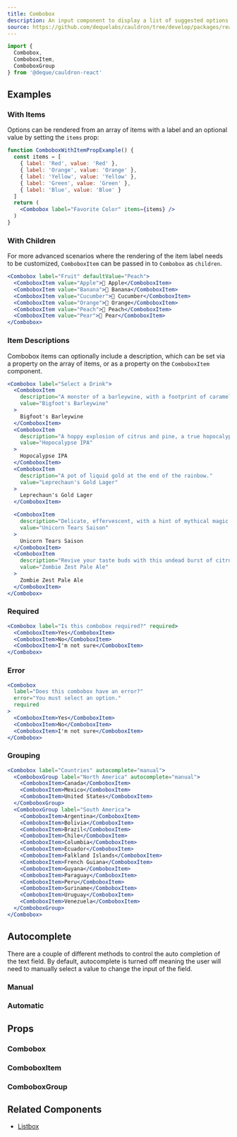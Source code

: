 ```yaml
---
title: Combobox
description: An input component to display a list of suggested options matching the current text input.
source: https://github.com/dequelabs/cauldron/tree/develop/packages/react/src/components/Combobox/Combobox.tsx
---
```



```js
import { 
  Combobox,
  ComboboxItem,
  ComboboxGroup
} from '@deque/cauldron-react'
```

## Examples

### With Items

Options can be rendered from an array of items with a label and an optional value by setting the `items` prop:

```jsx example
function ComboboxWithItemPropExample() {
  const items = [
    { label: 'Red', value: 'Red' },
    { label: 'Orange', value: 'Orange' },
    { label: 'Yellow', value: 'Yellow' },
    { label: 'Green', value: 'Green' },
    { label: 'Blue', value: 'Blue' }
  ]
  return (
    <Combobox label="Favorite Color" items={items} />
  )
}
```

### With Children

For more advanced scenarios where the rendering of the item label needs to be customized, `ComboboxItem` can be passed in to `Combobox` as `children`.

```jsx example
<Combobox label="Fruit" defaultValue="Peach">
  <ComboboxItem value="Apple">🍎 Apple</ComboboxItem>
  <ComboboxItem value="Banana">🍌 Banana</ComboboxItem>
  <ComboboxItem value="Cucumber">🥒 Cucumber</ComboboxItem>
  <ComboboxItem value="Orange">🍊 Orange</ComboboxItem>
  <ComboboxItem value="Peach">🍑 Peach</ComboboxItem>
  <ComboboxItem value="Pear">🍐 Pear</ComboboxItem>
</Combobox>
```

### Item Descriptions

Combobox items can optionally include a description, which can be set via a property on the array of items, or as a property on the `ComboboxItem` component.

```jsx example
<Combobox label="Select a Drink">
  <ComboboxItem 
    description="A monster of a barleywine, with a footprint of caramel and toffee."
    value="Bigfoot's Barleywine"
  >
    Bigfoot's Barleywine
  </ComboboxItem>
  <ComboboxItem 
    description="A hoppy explosion of citrus and pine, a true hopocalypse."
    value="Hopocalypse IPA"
  >
    Hopocalypse IPA
  </ComboboxItem>
  <ComboboxItem 
    description="A pot of liquid gold at the end of the rainbow."
    value="Leprechaun's Gold Lager"
  >
    Leprechaun's Gold Lager
  </ComboboxItem>

  <ComboboxItem 
    description="Delicate, effervescent, with a hint of mythical magic in every sip."
    value="Unicorn Tears Saison"
  >
    Unicorn Tears Saison
  </ComboboxItem>
  <ComboboxItem 
    description="Revive your taste buds with this undead burst of citrusy hops."
    value="Zombie Zest Pale Ale"
  >
    Zombie Zest Pale Ale
  </ComboboxItem>
</Combobox>
```

### Required

```jsx example
<Combobox label="Is this combobox required?" required>
  <ComboboxItem>Yes</ComboboxItem>
  <ComboboxItem>No</ComboboxItem>
  <ComboboxItem>I'm not sure</ComboboxItem>
</Combobox>
```

### Error

```jsx example
<Combobox 
  label="Does this combobox have an error?"
  error="You must select an option."
  required
>
  <ComboboxItem>Yes</ComboboxItem>
  <ComboboxItem>No</ComboboxItem>
  <ComboboxItem>I'm not sure</ComboboxItem>
</Combobox>
```

### Grouping

```jsx example
<Combobox label="Countries" autocomplete="manual">
  <ComboboxGroup label="North America" autocomplete="manual">
    <ComboboxItem>Canada</ComboboxItem>
    <ComboboxItem>Mexico</ComboboxItem>
    <ComboboxItem>United States</ComboboxItem>
  </ComboboxGroup>
  <ComboboxGroup label="South America">
    <ComboboxItem>Argentina</ComboboxItem>
    <ComboboxItem>Bolivia</ComboboxItem>
    <ComboboxItem>Brazil</ComboboxItem>
    <ComboboxItem>Chile</ComboboxItem>
    <ComboboxItem>Columbia</ComboboxItem>
    <ComboboxItem>Ecuador</ComboboxItem>
    <ComboboxItem>Falkland Islands</ComboboxItem>
    <ComboboxItem>French Guiana</ComboboxItem>
    <ComboboxItem>Guyana</ComboboxItem>
    <ComboboxItem>Paraguay</ComboboxItem>
    <ComboboxItem>Peru</ComboboxItem>
    <ComboboxItem>Suriname</ComboboxItem>
    <ComboboxItem>Uruguay</ComboboxItem>
    <ComboboxItem>Venezuela</ComboboxItem>
  </ComboboxGroup>
</Combobox>
```

## Autocomplete

There are a couple of different methods to control the auto completion of the text field. By default, autocomplete is turned off meaning the user will need to manually select a value to change the input of the field.

### Manual

### Automatic

## Props

### Combobox

### ComboboxItem

### ComboboxGroup

## Related Components

- [Listbox](./Listbox)